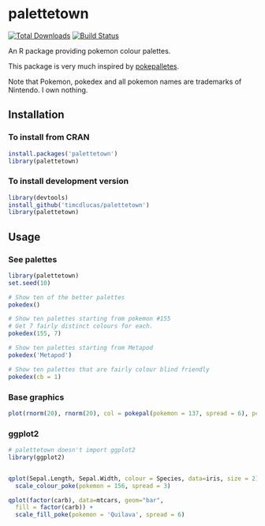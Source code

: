 

palettetown
======

[![Total Downloads](http://cranlogs.r-pkg.org/badges/grand-total/palettetown)](http://cranlogs.r-pkg.org/badges/grand-total/palettetown/index.html)
[![Build Status](https://travis-ci.org/timcdlucas/palettetown.svg)](https://travis-ci.org/timcdlucas/palettetown)

An R package providing pokemon colour palettes.

This package is very much inspired by [pokepalletes](http://pokepalettes.com/#charizard).

Note that Pokemon, pokedex and all pokemon names are trademarks of Nintendo. I own nothing.



Installation
-------------

### To install from CRAN
```r
install.packages('palettetown')
library(palettetown)
```

### To install development version
```r
library(devtools)
install_github('timcdlucas/palettetown')
library(palettetown)
```

Usage
------

### See palettes

```r
library(palettetown)
set.seed(10)
```

```r
# Show ten of the better palettes
pokedex()

# Show ten palettes starting from pokemon #155
# Get 7 fairly distinct colours for each.
pokedex(155, 7)

# Show ten palettes starting from Metapod
pokedex('Metapod')

# Show ten palettes that are fairly colour blind friendly
pokedex(cb = 1)

```


### Base graphics

```r
plot(rnorm(20), rnorm(20), col = pokepal(pokemon = 137, spread = 6), pch = 16, cex = 1.8)
```

### ggplot2
```r
# palettetown doesn't import ggplot2
library(ggplot2)


qplot(Sepal.Length, Sepal.Width, colour = Species, data=iris, size = 2) +
  scale_colour_poke(pokemon = 156, spread = 3)

qplot(factor(carb), data=mtcars, geom="bar", 
  fill = factor(carb)) +
  scale_fill_poke(pokemon = 'Quilava', spread = 6)
```






